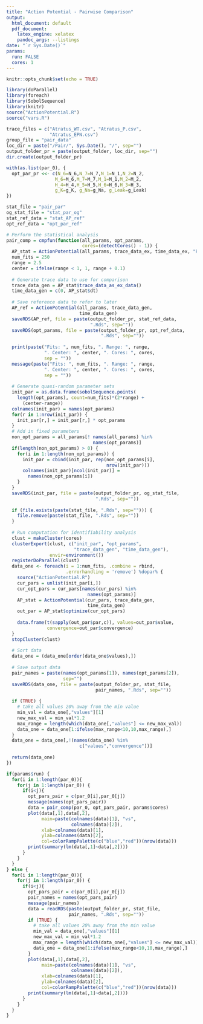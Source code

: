 ```yaml
---
title: "Action Potential - Pairwise Comparison"
output: 
  html_document: default
  pdf_document:
    latex_engine: xelatex
    pandoc_args: --listings
date: "`r Sys.Date()`"
params:
  run: FALSE
  cores: 1
---
```


```r
knitr::opts_chunk$set(echo = TRUE)

library(doParallel)
library(foreach)
library(SobolSequence)
library(knitr)
source("ActionPotential.R")
source("vars.R")
```

```r
trace_files = c("Atratus_WT.csv", "Atratus_P.csv", 
                "Atratus_EPN.csv")
group_file = "pair_data"
loc_dir = paste("/Pair/", Sys.Date(), "/", sep="")
output_folder_pr = paste(output_folder, loc_dir, sep="")
dir.create(output_folder_pr)

with(as.list(par_0), {
  opt_par_pr <<- c(N_6=N_6,N_7=N_7,N_1=N_1,N_2=N_2,
                  M_6=M_6,M_7=M_7,M_1=M_1,M_2=M_2,
                  H_4=H_4,H_5=H_5,H_6=H_6,H_3=H_3,
                  g_K=g_K, g_Na=g_Na, g_Leak=g_Leak)
})

stat_file = "pair_par"
og_stat_file = "stat_par_og"
stat_ref_data = "stat_AP_ref"
opt_ref_data = "opt_par_ref"
```

```r
# Perform the statistical analysis
pair_comp = cmpfun(function(all_params, opt_params,
                            cores=(detectCores() - 1)) {
  AP_stat = ActionPotential(all_params, trace_data_ex, time_data_ex, "Pair")
  num_fits = 250
  range = 2.5
  center = ifelse(range < 1, 1, range + 0.1)
  
  # Generate trace data to use for comparison
  trace_data_gen = AP_stat$trace_data_as_ex_data()
  time_data_gen = c(0, AP_stat$dt)
  
  # Save reference data to refer to later
  AP_ref = ActionPotential(all_params, trace_data_gen, 
                           time_data_gen)
  saveRDS(AP_ref, file = paste(output_folder_pr, stat_ref_data, 
                               ".Rds", sep=""))
  saveRDS(opt_params, file = paste(output_folder_pr, opt_ref_data,
                                   ".Rds", sep=""))
  
  print(paste("Fits: ", num_fits, ". Range: ", range, 
              ". Center: ", center, ". Cores: ", cores, 
              sep = ""))
  message(paste("Fits: ", num_fits, ". Range: ", range, 
              ". Center: ", center, ". Cores: ", cores, 
              sep = ""))
  
  # Generate quasi-random parameter sets
  init_par = as.data.frame(sobolSequence.points(
    length(opt_params), count=num_fits)*(2*range) + 
      (center-range))
  colnames(init_par) = names(opt_params)
  for(r in 1:nrow(init_par)) {
    init_par[r,] = init_par[r,] * opt_params
  }
  # Add in fixed parameters
  non_opt_params = all_params[! names(all_params) %in% 
                                names(opt_params)]
  if(length(non_opt_params) > 0) {
    for(i in 1:length(non_opt_params)) {
      init_par = cbind(init_par, rep(non_opt_params[i], 
                                     nrow(init_par)))
      colnames(init_par)[ncol(init_par)] = 
        names(non_opt_params[i])
    }
  }
  saveRDS(init_par, file = paste(output_folder_pr, og_stat_file,
                                 ".Rds", sep=""))
  
  if (file.exists(paste(stat_file, ".Rds", sep=""))) {
    file.remove(paste(stat_file, ".Rds", sep=""))
  }
  
  # Run computation for identifiability analysis
  clust = makeCluster(cores)
  clusterExport(clust, c("init_par", "opt_params", 
                         "trace_data_gen", "time_data_gen"), 
                envir=environment())
  registerDoParallel(clust)
  data_one <- foreach(i = 1:num_fits, .combine = rbind, 
                      .errorhandling = 'remove') %dopar% { 
    source("ActionPotential.R")
    cur_pars = unlist(init_par[i,])
    cur_opt_pars = cur_pars[names(cur_pars) %in% 
                              names(opt_params)]
    AP_stat = ActionPotential(cur_pars, trace_data_gen, 
                              time_data_gen)
    out_par = AP_stat$optimize(cur_opt_pars)
    
    data.frame(t(sapply(out_par$par,c)), values=out_par$value, 
               convergence=out_par$convergence)
  }
  stopCluster(clust)
  
  # Sort data
  data_one = (data_one[order(data_one$values),])
  
  # Save output data
  pair_names = paste(names(opt_params[1]), names(opt_params[2]),
                     sep="")
  saveRDS(data_one, file = paste(output_folder_pr, stat_file, 
                                 pair_names, ".Rds", sep=""))
  
  if (TRUE) {
    # take all values 20% away from the min value
    min_val = data_one[,"values"][1]
    new_max_val = min_val*1.2
    max_range = length(which(data_one[,"values"] <= new_max_val))
    data_one = data_one[1:ifelse(max_range<10,10,max_range),]
  }
  data_one = data_one[,!(names(data_one) %in% 
                           c("values","convergence"))]
  
  return(data_one)
})
```

```r
if(params$run) {
  for(i in 1:length(par_0)){
    for(j in 1:length(par_0)) {
      if(i<j){
        opt_pars_pair = c(par_0[i],par_0[j])
        message(names(opt_pars_pair))
        data = pair_comp(par_0, opt_pars_pair, params$cores)
        plot(data[,1],data[,2],
             main=paste(colnames(data)[1], "vs", 
                        colnames(data)[2]),
             xlab=colnames(data)[1],
             ylab=colnames(data)[2],
             col=colorRampPalette(c("blue","red"))(nrow(data)))
        print(summary(lm(data[,1]~data[,2])))
      }
    }
  }
} else {
  for(i in 1:length(par_0)){
    for(j in 1:length(par_0)) {
      if(i<j){
        opt_pars_pair = c(par_0[i],par_0[j])
        pair_names = names(opt_pars_pair)
        message(pair_names)
        data = readRDS(paste(output_folder_pr, stat_file, 
                       pair_names, ".Rds", sep=""))
        if (TRUE) {
          # take all values 20% away from the min value
          min_val = data_one[,"values"][1]
          new_max_val = min_val*1.2
          max_range = length(which(data_one[,"values"] <= new_max_val))
          data_one = data_one[1:ifelse(max_range<10,10,max_range),]
        }
        plot(data[,1],data[,2],
             main=paste(colnames(data)[1], "vs", 
                        colnames(data)[2]),
             xlab=colnames(data)[1],
             ylab=colnames(data)[2],
             col=colorRampPalette(c("blue","red"))(nrow(data)))
        print(summary(lm(data[,1]~data[,2])))
      }
    }
  }
}
```
